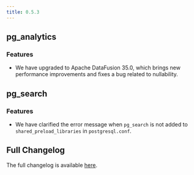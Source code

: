```yaml
---
title: 0.5.3
---
```


## pg_analytics

### Features

- We have upgraded to Apache DataFusion 35.0, which brings new performance improvements and fixes a bug related to nullability.

## pg_search

### Features

- We have clarified the error message when `pg_search` is not added to `shared_preload_libraries` in `postgresql.conf`.

## Full Changelog

The full changelog is available [here](https://github.com/paradedb/paradedb/releases/tag/v0.5.3).
